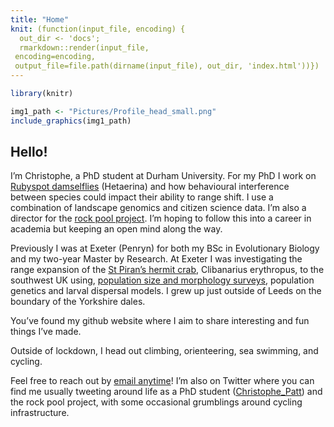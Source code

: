 ```yaml
---
title: "Home"
knit: (function(input_file, encoding) {
  out_dir <- 'docs';
  rmarkdown::render(input_file,
 encoding=encoding,
 output_file=file.path(dirname(input_file), out_dir, 'index.html'))})
---
```

```r
library(knitr)
```

```r
img1_path <- "Pictures/Profile_head_small.png"
include_graphics(img1_path)
```

## Hello!

I'm Christophe, a PhD student at Durham University. For my PhD I work on [Rubyspot damselflies](https://www.inaturalist.org/projects/smoky-rubyspots) (Hetaerina) and how behavioural interference between species could impact their ability to range shift. I use a combination of landscape genomics and citizen science data. I'm also a director for the [rock pool project](https://www.therockpoolproject.co.uk/). I'm hoping to follow this into a career in academia but keeping an open mind along the way.

Previously I was at Exeter (Penryn) for both my BSc in Evolutionary Biology and my two-year Master by Research. At Exeter I was investigating the range expansion of the [St Piran’s hermit crab](https://www.therockpoolproject.co.uk/st-pirans-hermit-crab/), Clibanarius erythropus, to the southwest UK using, [population size and morphology surveys](https://mbr.biomedcentral.com/articles/10.1186/s41200-020-00186-1), population genetics and larval dispersal models. I grew up just outside of Leeds on the boundary of the Yorkshire dales.

You've found my github website where I aim to share interesting and fun things I've made.

Outside of lockdown, I head out climbing, orienteering, sea swimming, and cycling.

Feel free to reach out by [email anytime](http://www.conservationecology.org/christophe-patterson.html)! I'm also on Twitter where you can find me usually tweeting around life as a PhD student ([Christophe_Patt ](https://twitter.com/Christophe_Patt)) and the rock pool project, with some occasional grumblings around cycling infrastructure.